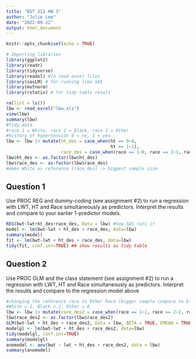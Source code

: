 ```yaml
---
title: "BST 213 HW 3"
author: "Julie Lee"
date: "2022-09-22"
output: html_document
---
```


```r
knitr::opts_chunk$set(echo = TRUE)
```
```r
# Importing libraries 
library(ggplot2)
library(readr)
library(tidyverse) 
library(readxl) #To read excel files
library(sasLM) # for running like SAS
library(mvtnorm)
library(rstatix) # for tidy table result
```



```r
rm(list = ls())
lbw <- read_excel("lbw.xls")
view(lbw)
summary(lbw)
#tidy data
#race 1 = White, race 2 = Black, race 3 = Other
#history of hypertension 0 = no, 1 = yes
lbw <- lbw |> mutate(ht_des = case_when(ht == 0~0,
                                        ht == 1~1),
                     race_des = case_when(race == 1~0, race == 2~1, race ==3~2))
lbw$ht_des <- as.factor(lbw$ht_des)
lbw$race_des <- as.factor(lbw$race_des)
#make White as reference (race_des) -> biggest sample size
```

## Question 1
Use PROC REG and dummy-coding (see assignment #2) to run a regression with LWT, HT and Race simultaneously as predictors.  Interpret the results and compare to your earlier 1-predictor models.

```r
REG(bwt~lwt+ht_des+race_des, Data = lbw) #how SAS runs it
model <- lm(bwt~lwt + ht_des + race_des, data=lbw)
summary(model)
fit <- lm(bwt~lwt + ht_des + race_des, data=lbw)
tidy(fit, conf.int=TRUE) ## show results as tidy table
```


## Question 2
Use PROC GLM and the class statement (see assignment #2) to run a regression with LWT, HT and Race simultaneously as predictors.  Interpret the results and compare to the regression model above

```r
#changing the reference race to Other Race (bigger sample compare to black)
#White = 1, Black = 2, Other = 0
lbw <- lbw |> mutate(race_des2 = case_when(race == 1~1, race == 2~2, race ==3~0))
lbw$race_des2 <- as.factor(lbw$race_des2)
GLM(bwt~lwt + ht_des + race_des2, Data = lbw, BETA = TRUE, EMEAN = TRUE) # run like SAS
modelgl <- lm(bwt~lwt + ht_des + race_des2, data=lbw)
tidy(modelgl, conf.int=TRUE)
summary(modelgl)
anomodel <- aov(bwt ~ lwt + ht_des + race_des2, data = lbw)
summary(anomodel)
```

